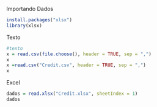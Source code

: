 Importando Dados
```r
install.packages("xlsx")
library(xlsx)
```

Texto
```r
#texto
x = read.csv(file.choose(), header = TRUE, sep = ",")
x
x =read.csv("Credit.csv", header = TRUE, sep = ",")
x
```

Excel
```r
dados = read.xlsx("Credit.xlsx", sheetIndex = 1)
dados
```

